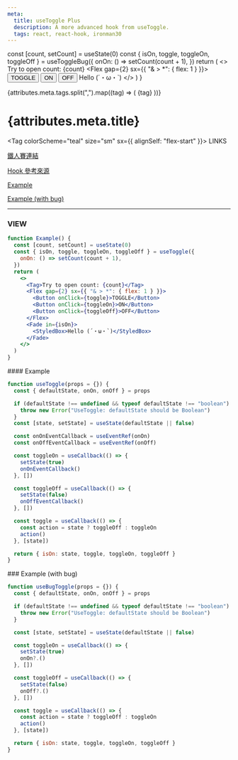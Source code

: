 ```yaml
---
meta:
  title: useToggle Plus
  description: A more advanced hook from useToggle.
  tags: react, react-hook, ironman30
---
```



  const [count, setCount] = useState(0)
  const { isOn, toggle, toggleOn, toggleOff } = useToggleBug({
    onOn: () => setCount(count + 1),
  })
  return (
    <>
      <Tag>Try to open count: {count}</Tag>
      <Flex gap={2} sx={{ "& > *": { flex: 1 } }}>
        <Button onClick={toggle}>TOGGLE</Button>
        <Button onClick={toggleOn}>ON</Button>
        <Button onClick={toggleOff}>OFF</Button>
      </Flex>
      <Fade in={isOn}>
        <StyledBox>Hello (´・ω・`)</StyledBox>
      </Fade>
    </>
  )
}

<Flex gap={1}>
  {attributes.meta.tags.split(",").map((tag) => (
    <Tag key={tag}>{tag}</Tag>
  ))}
</Flex>

# {attributes.meta.title}

<Tag colorScheme="teal" size="sm" sx={{ alignSelf: "flex-start" }}>
  LINKS
</Tag>

[鐵人賽連結]()

[Hook 參考來源](https://chakra-ui.com/docs/hooks/use-disclosure)

[Example](#example)

[Example (with bug)](#example-bug)

---

### VIEW

```jsx
function Example() {
  const [count, setCount] = useState(0)
  const { isOn, toggle, toggleOn, toggleOff } = useToggle({
    onOn: () => setCount(count + 1),
  })
  return (
    <>
      <Tag>Try to open count: {count}</Tag>
      <Flex gap={2} sx={{ "& > *": { flex: 1 } }}>
        <Button onClick={toggle}>TOGGLE</Button>
        <Button onClick={toggleOn}>ON</Button>
        <Button onClick={toggleOff}>OFF</Button>
      </Flex>
      <Fade in={isOn}>
        <StyledBox>Hello (´・ω・`)</StyledBox>
      </Fade>
    </>
  )
}
```

<span id="example" />
#### Example

<Example />

```jsx
function useToggle(props = {}) {
  const { defaultState, onOn, onOff } = props

  if (defaultState !== undefined && typeof defaultState !== "boolean") {
    throw new Error("UseToggle: defaultState should be Boolean")
  }
  const [state, setState] = useState(defaultState || false)

  const onOnEventCallback = useEventRef(onOn)
  const onOffEventCallback = useEventRef(onOff)

  const toggleOn = useCallback(() => {
    setState(true)
    onOnEventCallback()
  }, [])

  const toggleOff = useCallback(() => {
    setState(false)
    onOffEventCallback()
  }, [])

  const toggle = useCallback(() => {
    const action = state ? toggleOff : toggleOn
    action()
  }, [state])

  return { isOn: state, toggle, toggleOn, toggleOff }
}
```

<span id="example-bug" />
### Example (with bug)

<BugExample />

```jsx
function useBugToggle(props = {}) {
  const { defaultState, onOn, onOff } = props

  if (defaultState !== undefined && typeof defaultState !== "boolean") {
    throw new Error("UseToggle: defaultState should be Boolean")
  }

  const [state, setState] = useState(defaultState || false)

  const toggleOn = useCallback(() => {
    setState(true)
    onOn?.()
  }, [])

  const toggleOff = useCallback(() => {
    setState(false)
    onOff?.()
  }, [])

  const toggle = useCallback(() => {
    const action = state ? toggleOff : toggleOn
    action()
  }, [state])

  return { isOn: state, toggle, toggleOn, toggleOff }
}
```
